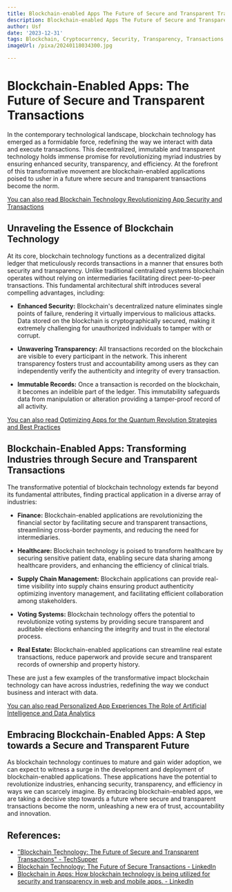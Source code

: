 ```yaml
---
title: Blockchain-enabled Apps The Future of Secure and Transparent Transactions
description: Blockchain-enabled Apps The Future of Secure and Transparent Transactions
author: Usf
date: '2023-12-31'
tags: Blockchain, Cryptocurrency, Security, Transparency, Transactions
imageUrl: /pixa/20240118034300.jpg

---
```

#  Blockchain-Enabled Apps: The  Future of Secure and Transparent Transactions

In the contemporary technological landscape,  blockchain technology has emerged as a formidable force, redefining the way we interact with data  and execute transactions. This decentralized, immutable and transparent technology holds immense promise for revolutionizing myriad industries by ensuring enhanced security, transparency, and efficiency. At the forefront of this transformative movement are blockchain-enabled applications poised to usher in a future  where secure and transparent transactions become the  norm.

[You can also read  Blockchain Technology Revolutionizing App Security and Transactions](Blockchain%20Technology%20Revolutionizing%20App%20Security%20and%20Transactions)


## Unraveling the Essence of Blockchain  Technology

At its core, blockchain technology functions as a decentralized digital ledger that meticulously records transactions in a  manner that ensures both security  and transparency. Unlike traditional centralized systems blockchain operates without relying on intermediaries facilitating direct peer-to-peer transactions. This fundamental architectural shift introduces several compelling advantages,  including:

* **Enhanced Security:** Blockchain's  decentralized nature eliminates  single points of failure, rendering it virtually impervious to  malicious attacks. Data  stored on the blockchain is  cryptographically secured, making  it extremely challenging for unauthorized individuals  to tamper with or corrupt.

* **Unwavering Transparency:** All transactions recorded on the blockchain are visible to every participant in the network. This inherent transparency fosters trust and accountability among users as they can independently verify the authenticity and integrity of every transaction.

*  **Immutable Records:** Once a transaction is recorded on the blockchain, it becomes  an indelible part of the ledger.  This immutability safeguards data from manipulation or alteration providing a tamper-proof record of all activity.

[You can also read Optimizing Apps for the Quantum Revolution Strategies and Best Practices](Optimizing%20Apps%20for%20the%20Quantum%20Revolution%20Strategies%20and%20Best%20Practices)


## Blockchain-Enabled Apps: Transforming Industries through Secure and Transparent Transactions

The transformative potential of blockchain technology extends far beyond its fundamental attributes, finding practical application  in a diverse array of industries:

* **Finance:** Blockchain-enabled  applications are revolutionizing the financial sector by facilitating secure and transparent  transactions, streamlining cross-border  payments, and reducing  the need  for intermediaries.

* **Healthcare:** Blockchain technology is poised to transform healthcare  by securing sensitive patient data, enabling secure data  sharing  among healthcare providers,  and enhancing the  efficiency of clinical trials.

* **Supply Chain  Management:** Blockchain applications can provide real-time visibility into supply chains ensuring product authenticity optimizing inventory management, and facilitating efficient collaboration among stakeholders.

* **Voting Systems:** Blockchain technology offers the potential to revolutionize voting systems by providing secure transparent and auditable elections enhancing  the integrity and trust  in the electoral process.

* **Real Estate:** Blockchain-enabled applications can streamline real estate  transactions, reduce paperwork and provide secure and transparent  records of ownership and property  history.

These are just a few examples of the transformative impact blockchain technology  can have across industries, redefining the way we conduct business and interact with data.

[You  can also read Personalized  App Experiences  The Role  of Artificial Intelligence and Data Analytics](Personalized%20App%20Experiences%20The%20Role%20of%20Artificial%20Intelligence%20and%20Data%20Analytics)


##  Embracing Blockchain-Enabled Apps: A Step towards a Secure and Transparent Future

As blockchain technology  continues to mature and gain wider adoption, we can expect to witness a surge  in the development and deployment of blockchain-enabled  applications. These applications have the potential  to revolutionize industries, enhancing security,  transparency, and efficiency in ways we can scarcely  imagine. By embracing  blockchain-enabled apps, we are taking a decisive step towards a future where secure and transparent  transactions become the norm, unleashing a  new era of trust, accountability and innovation.

## References:
- ["Blockchain Technology: The Future of Secure and Transparent Transactions" - TechSupper](https://www.techsupper.com/2023/03/blockchain-technology-the-future-of-secure-and-transparent-transactions/)
- [Blockchain Technology: The Future of Secure Transactions - LinkedIn](https://www.linkedin.com/pulse/blockchain-technology-future-secure-transactions)
- [Blockchain in Apps: How blockchain technology is being utilized for security and transparency in web and mobile apps. - LinkedIn](https://www.linkedin.com/pulse/blockchain-apps-how-technology-being-utilized-security-transparency)
